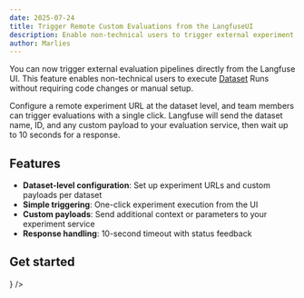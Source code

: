 ```yaml
---
date: 2025-07-24
title: Trigger Remote Custom Evaluations from the LangfuseUI  
description: Enable non-technical users to trigger external experiment pipelines directly from the Langfuse UI on datasets.
author: Marlies
---
```



<ChangelogHeader />

You can now trigger external evaluation pipelines directly from the Langfuse UI. This feature enables non-technical users to execute [Dataset](/docs/datasets) Runs without requiring code changes or manual setup.

Configure a remote experiment URL at the dataset level, and team members can trigger evaluations with a single click. Langfuse will send the dataset name, ID, and any custom payload to your evaluation service, then wait up to 10 seconds for a response.

## Features

- **Dataset-level configuration**: Set up experiment URLs and custom payloads per dataset
- **Simple triggering**: One-click experiment execution from the UI
- **Custom payloads**: Send additional context or parameters to your experiment service
- **Response handling**: 10-second timeout with status feedback

## Get started


<Cards num={1}>
  <Card title="Remote Custom Evaluations Documentation" href="https://langfuse.com/docs/evaluation/dataset-runs/remote-run#run-via-ui" icon={<Book />} />
</Cards>

